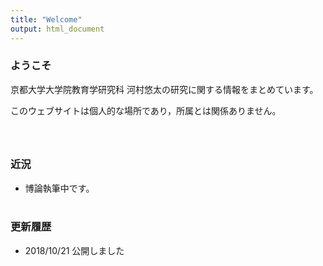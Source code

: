 ```yaml
---
title: "Welcome"
output: html_document
---
```


### ようこそ

京都大学大学院教育学研究科 河村悠太の研究に関する情報をまとめています。

このウェブサイトは個人的な場所であり，所属とは関係ありません。
<br/><br/><br/>


## {.row}

### 近況 {.col-md-6}
- 博論執筆中です。
<br/><br/>

### 更新履歴 {.col-md-6}
- 2018/10/21 公開しました




